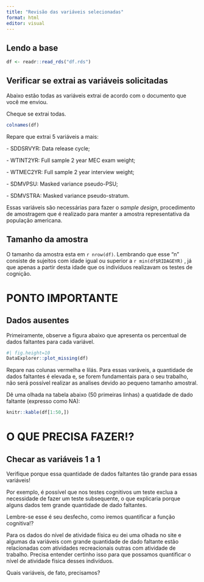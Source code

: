 ```yaml
---
title: "Revisão das variáveis selecionadas"
format: html
editor: visual
---
```


## Lendo a base

```r
df <- readr::read_rds("df.rds")
```

## Verificar se extrai as variáveis solicitadas

Abaixo estão todas as variáveis extrai de acordo com o documento que você me enviou.

Cheque se extrai todas.

```r
colnames(df)
```

Repare que extrai 5 variáveis a mais:

\- SDDSRVYR: Data release cycle;

\- WTINT2YR: Full sample 2 year MEC exam weight;

\- WTMEC2YR: Full sample 2 year interview weight;

\- SDMVPSU: Masked variance pseudo-PSU;

\- SDMVSTRA: Masked variance pseudo-stratum.

Essas variáveis são necessárias para fazer o *sample* *design*, procedimento de amostragem que é realizado para manter a amostra representativa da população americana.

## Tamanho da amostra

O tamanho da amostra esta em `r nrow(df)`. Lembrando que esse "n" consiste de sujeitos com idade igual ou superior a `r min(df$RIDAGEYR)` , já que apenas a partir desta idade que os indivíduos realizavam os testes de cognição.

# PONTO IMPORTANTE

## Dados ausentes

Primeiramente, observe a figura abaixo que apresenta os percentual de dados faltantes para cada variável.

```r
#| fig.height=10
DataExplorer::plot_missing(df)
```

Repare nas colunas vermelha e lilás. Para essas varáveis, a quantidade de dados faltantes é elevada e, se forem fundamentais para o seu trabalho, não será possível realizar as analises devido ao pequeno tamanho amostral.

Dê uma olhada na tabela abaixo (50 primeiras linhas) a quatidade de dado faltante (expresso como NA):

```r
knitr::kable(df[1:50,])
```

# O QUE PRECISA FAZER!?

## Checar as variáveis 1 a 1

Verifique porque essa quantidade de dados faltantes tão grande para essas variáveis!

Por exemplo, é possível que nos testes cognitivos um teste exclua a necessidade de fazer um teste subsequente, o que explicaria porque alguns dados tem grande quantidade de dado faltantes.

Lembre-se esse é seu desfecho, como iremos quantificar a função cognitiva!?

Para os dados do nível de atividade física eu dei uma olhada no site e algumas da variáveis com grande quantidade de dado faltante estão relacionadas com atividades recreacionais outras com atividade de trabalho. Precisa entender certinho isso para que possamos quantificar o nível de atividade física desses indivíduos.

Quais variáveis, de fato, precisamos?
